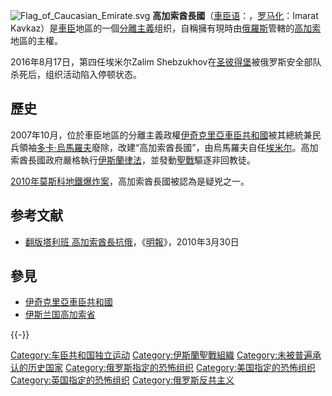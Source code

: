 {{Infobox War Faction
| name             = 高加索酋長國
| native_name      = Имарат Кавказ
| native_name_lang = ru
| image=[[File:Flag_of_the_Caucasian_Emirate.svg|150px]] 
| caption= 高加索酋長國國旗
| leaders          = 
*[[多卡·烏馬羅夫|多卡·烏馬羅夫]]{{KIA}}（2007－2013）
*[[阿利亞斯哈布·克別科夫|阿利亞斯哈布·克別科夫]]（2010）
*Magomed Suleimanov{{KIA}}（2014－2015）
*Zalim Shebzukhov{{KIA}}（2015－2016）
|active= 2007年10月7日－2016年8月
}}[[File:Flag_of_Caucasian_Emirate.svg|thumb]]
'''高加索酋長國'''（[[車臣语|車臣语]]：{{lang|ru|Имарат Кавказ}}，[[罗马化|罗马化]]：Imarat Kavkaz）是[[车臣共和国|車臣]]地區的一個[[分離主義|分離主義]]组织，自稱擁有現時由[[俄羅斯|俄羅斯]]管轄的[[高加索|高加索]]地區的主權。<p>2016年8月17日，第四任埃米尔Zalim Shebzukhov在[[圣彼得堡|圣彼得堡]]被俄罗斯安全部队杀死后，组织活动陷入停顿状态。

== 歷史 ==
2007年10月，位於車臣地區的分離主義政權[[伊奇克里亞車臣共和國|伊奇克里亞車臣共和國]]被其總統兼民兵領袖[[多卡·烏馬羅夫|多卡·烏馬羅夫]]廢除，改建“高加索酋長國”，由烏馬羅夫自任[[埃米尔|埃米尔]]。高加索酋長國政府嚴格執行[[伊斯蘭律法|伊斯蘭律法]]，並發動[[聖戰|聖戰]]驅逐非回教徒。

[[2010年莫斯科地鐵爆炸案|2010年莫斯科地鐵爆炸案]]，高加索酋長國被認為是疑兇之一。

== 参考文献 ==
{{Reflist}}
* [https://archive.is/20100401121755/http://hk.news.yahoo.com/article/100329/4/h9dx.html 翻版塔利班 高加索酋長抗俄]，《[[明報|明報]]》，2010年3月30日

== 參見 ==
* [[伊奇克里亞車臣共和國|伊奇克里亞車臣共和國]]
* [[伊斯兰国高加索省|伊斯兰国高加索省]]

{{-}}
{{Al-Qaeda direct franchises}}
{{車臣}}

[[Category:车臣共和国独立运动|Category:车臣共和国独立运动]]
[[Category:伊斯蘭聖戰組織|Category:伊斯蘭聖戰組織]]
[[Category:未被普遍承认的历史国家|Category:未被普遍承认的历史国家]]
[[Category:俄罗斯指定的恐怖组织|Category:俄罗斯指定的恐怖组织]]
[[Category:美国指定的恐怖组织|Category:美国指定的恐怖组织]]
[[Category:英国指定的恐怖组织|Category:英国指定的恐怖组织]]
[[Category:俄罗斯反共主义|Category:俄罗斯反共主义]]